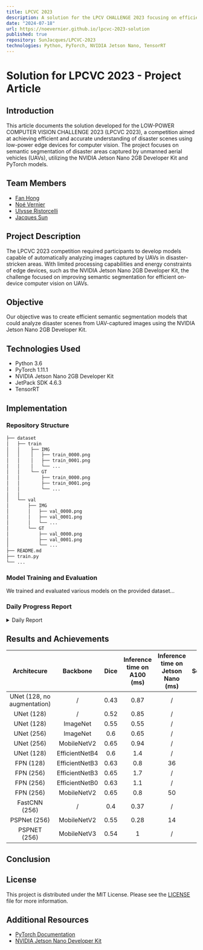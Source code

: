 ```yaml
---
title: LPCVC 2023
description: A solution for the LPCV CHALLENGE 2023 focusing on efficient semantic segmentation for disaster scenes using low-power edge devices.
date: "2024-07-18"
url: https://noevernier.github.io/lpcvc-2023-solution
published: true
repository: SunJacques/LPCVC-2023
technologies: Python, PyTorch, NVIDIA Jetson Nano, TensorRT
---
```


# Solution for LPCVC 2023 - Project Article

## Introduction

This article documents the solution developed for the LOW-POWER COMPUTER VISION CHALLENGE 2023 (LPCVC 2023), a competition aimed at achieving efficient and accurate understanding of disaster scenes using low-power edge devices for computer vision. The project focuses on semantic segmentation of disaster areas captured by unmanned aerial vehicles (UAVs), utilizing the NVIDIA Jetson Nano 2GB Developer Kit and PyTorch models.

## Team Members

- [Fan Hong](github_profile_link)
- [Noé Vernier](github_profile_link)
- [Ulysse Ristorcelli](github_profile_link)
- [Jacques Sun](github_profile_link)

## Project Description

The LPCVC 2023 competition required participants to develop models capable of automatically analyzing images captured by UAVs in disaster-stricken areas. With limited processing capabilities and energy constraints of edge devices, such as the NVIDIA Jetson Nano 2GB Developer Kit, the challenge focused on improving semantic segmentation for efficient on-device computer vision on UAVs.

## Objective

Our objective was to create efficient semantic segmentation models that could analyze disaster scenes from UAV-captured images using the NVIDIA Jetson Nano 2GB Developer Kit.

## Technologies Used

- Python 3.6
- PyTorch 1.11.1
- NVIDIA Jetson Nano 2GB Developer Kit
- JetPack SDK 4.6.3
- TensorRT

## Implementation

### Repository Structure

```bash
├── dataset
│   ├── train
│   │    ├── IMG
│   │    │   ├── train_0000.png
│   │    │   ├── train_0001.png
│   │    │   └── ...
│   │    └── GT
│   │        ├── train_0000.png
│   │        ├── train_0001.png
│   │        └── ...
│   │   
│   └── val
│       ├── IMG
│       │   ├── val_0000.png
│       │   ├── val_0001.png
│       │   └── ...
│       └── GT
│           ├── val_0000.png
│           ├── val_0001.png
│           └── ...
├── README.md
├── train.py
└── ...
```


### Model Training and Evaluation

We trained and evaluated various models on the provided dataset...


### Daily Progress Report

<details>
  <summary>Daily Report</summary>
  
### Tuesday: 
We researched existing architectures and decided to start with the UNet architecture. We also began familiarizing ourselves with PyTorch.
___
### Wednesday: 
We coded UNet architecture from scratch and trained the model for the first time. We then enhanced the model performance by resizing the dataset in 128x128 with less layer (4) for Unet. We tested the model with another optimizer, SGD with a different learning rate but the results are not optimistic. 
We also researched existing backbones to improve the performance of the model.
___
### Thursday: 
We implemented the following backbones: ResNet, EfficientNet, MobileNet, and ImageNet. We also tried to code an AutoEncoder to improve our current model. Then, we tested a new architecture (FPN) with different learning rates for the FPN. We also added a One Cycle scheduler and augmented the images in the dataset. We achieved a satisfactory dice score with FPN, but the FastCNN architecture allows lower inference time and utilizes less memory (700Mo). Unfortunately, the obtained dice score is not satisfactory (0.38). The new objective is, therefore, to start from the FastCNN model and attempt to improve its dice score.
___
### Friday: 
We enhanced the inference time by implementing quantisation and dice for FastCNN, and retrained the model with a dataset of data size 256x256 but the results are not satisfying. We then turned to another promising model: PSPNet. We started using Jetson Nano and tried to load our model on the card, but encountered numerous errors.
___
### Saturday: 
We optimized the PSPNet by testing different backbones(MobileNet, ResNet).
___
### Monday: 
We tried to solve the problem with Jetson Nano in our code, and loaded the models we trained. We obtained an inference time of 50ms with PSPNet. We also encountered the problem that the first inference time was too long, however, it was enhanced in the process of inferences.
___
### Tuesday: 
We searched for ways to optimize our model on the Jetson Nano device. Consequently, we utilized TensorRT to enhance the inference time. As a result, the PSPNet model achieved an inference time of 16ms.  
To further improve this inference time, we decided to use quantization and we thus achieved an inference time of 14ms.
___
### Wednesday: 
We looked for new models, read corresponding papers and focused on a paper published last May on a new architecture JetSeg, and adapted the code to our study case. We did the same for ESPNet architecture.

</details>

## Results and Achievements

|         Architecure         |    Backbone    | Dice | Inference time on A100 (ms) | Inference time on Jetson Nano (ms) | Score |
|:---------------------------:|:--------------:|:----:|:---------------------------:|:----------------------------------:|:-----:|
| UNet (128, no augmentation) | /              | 0.43 | 0.87                        | /                                  | /     |
| UNet (128)                  | /              | 0.52 | 0.85                        | /                                  | /     |
| UNet (128)                  | ImageNet       | 0.55 | 0.55                        | /                                  | /     |
| UNet (256)                  | ImageNet       | 0.6  | 0.65                        | /                                  | /     |
| UNet (256)                  | MobileNetV2    | 0.65 | 0.94                        | /                                  | /     |
| UNet (128)                  | EfficientNetB4 | 0.6  | 1.4                         | /                                  | /     |
| FPN (128)                   | EfficientNetB3 | 0.63 | 0.8                         | 36                                 | 18    |
| FPN (256)                   | EfficientNetB3 | 0.65 | 1.7                         | /                                  | /     |
| FPN (256)                   | EfficientNetB0 | 0.63 | 1.1                         | /                                  | /     |
| FPN (256)                   | MobileNetV2    | 0.65 | 0.8                         | 50                                 | 13    |
| FastCNN (256)               | /              | 0.4  | 0.37                        | /                                  | /     |
| PSPNet (256)                | MobileNetV2    | 0.55 | 0.28                        | 14                                 | 39    |
| PSPNET (256)                | MobileNetV3    | 0.54 | 1                           | /                                  | /     |

## Conclusion


## License

This project is distributed under the MIT License. Please see the [LICENSE](LICENSE) file for more information.

## Additional Resources

- [PyTorch Documentation](https://pytorch.org/docs/stable/index.html)
- [NVIDIA Jetson Nano Developer Kit](https://developer.nvidia.com/embedded/jetson-nano-developer-kit)